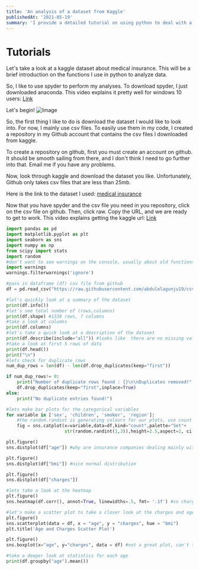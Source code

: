 ```yaml
---
title: 'An analysis of a dataset from Kaggle'
publishedAt: '2021-05-19'
summary: 'I provide a detailed tutorial on using python to deal with a dataset from kaggle.'
---
```


# Tutorials

Let's take a look at a kaggle dataset about medical insurance. This will be a brief introduction on the functions I use in python to analyze data.

So, I like to use spyder to perform my analyses. To download spyder, I just downloaded anaconda. This video explains it pretty well for windows 10 users: 
[Link](https://youtu.be/5mDYijMfSzs) 

Let's begin!
![Image](/images/begin.gif) 

So, the first thing I like to do is download the dataset I would like to look into. For now, I mainly use csv files. To easily use them in my code, I created a repository in my Github account that contains the csv files I downloaded from kaggle. 

To create a repository on github, first you must create an account on github. It should be smooth sailing from there, and I don't think I need to go further into that. Email me if you have any problems.

Now, look through kaggle and download the dataset you like. Unfortunately, Github only takes csv files that are less than 25mb.

Here is the link to the dataset I used: [medical insurance](https://www.kaggle.com/mirichoi0218/insurance)

Now that you have spyder and the csv file you need in you repository, click on the csv file on github. Then, click raw. Copy the URL, and we are ready to get to work.
This video explains getting the kaggle url: [Link](https://youtu.be/jDaWna1IRmY)


```python:insurance.py
import pandas as pd
import matplotlib.pyplot as plt
import seaborn as sns
import numpy as np
from scipy import stats
import random
#don't want to see warnings on the console, usually about old functions like distplot
import warnings
warnings.filterwarnings('ignore') 

#pass in dataframe (df) csv file from github
df = pd.read_csv("https://raw.githubusercontent.com/abdulolagunju19/csv_files/main/insurance.csv")

#let's quickly look at a summary of the dataset
print(df.info())
#let's see total number of (rows,columns)
print(df.shape) #1338 rows, 7 columns
#take a look at columns
print(df.columns)
#let's take a quick look at a description of the dataset
print(df.describe(include="all")) #looks like  there are no missing values
#take a look at first 5 rows of data
print(df.head()) 
print("\n")
#lets check for duplicate rows
num_dup_rows = len(df) - len(df.drop_duplicates(keep="first"))

if num_dup_rows!= 0:
    print("Number of duplicate rows found : {}\n\nDuplicates removed!".format(num_dup_rows))
    df.drop_duplicates(keep="first",inplace=True)
else:
    print("No duplicate entries found!")

#lets make bar plots for the categorical variables
for variable in ['sex', 'children', 'smoker', 'region']:
    #the random.randint is generating colours for our plots, use count plot
    fig = sns.catplot(x=variable,data=df,kind="count",palette="Set"+
                      str(random.randint(1,3)),height=2.5,aspect=2, ci ="sd")

plt.figure()
sns.distplot(df["age"]) #why are insurance companies dealing mainly with young people?

plt.figure()
sns.distplot(df["bmi"]) #nice normal distribution

plt.figure()
sns.distplot(df["charges"])

#lets take a look at the heatmap
plt.figure()
sns.heatmap(df.corr(), annot=True, linewidths=.5, fmt= '.1f') #so charges and age look to be the most correlated

#let's make a scatter plot to take a closer look at the charges and age relationship
plt.figure()
sns.scatterplot(data = df, x = "age", y = "charges", hue = "bmi")
plt.title('Age and Charges Scatter Plot')   

plt.figure()
sns.boxplot(x="age", y="charges", data = df) #not a great plot, can't tell what's going on

#take a deeper look at statistics for each age
print(df.groupby("age").mean())
```


